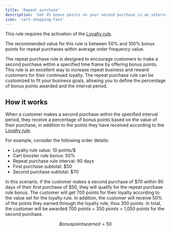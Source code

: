 ```yaml
---
title: 'Repeat purchase'
description: 'Get X% bonus points on your second purchase in an interval of Y days.'
icon: 'cart-shopping-fast'
---
```


<Warning>This rule requires the activation of the [Loyalty rule](/manage/rules/loyalty).</Warning>

<Tip>
  The recommended value for this rule is between 50% and 100% bonus points for repeat purchases within average order
  frequency value.
</Tip>

The repeat purchase rule is designed to encourage customers to make a second purchase within
a specified time frame by offering bonus points. This rule is an excellent way to increase repeat
business and reward customers for their continued loyalty. The repeat purchase rule can be customized
to fit your business goals, allowing you to define the percentage of bonus points awarded and the interval period.

## How it works

When a customer makes a second purchase within the specified interval period,
they receive a percentage of bonus points based on the value of their purchase, in addition to
the points they have received according to the [Loyalty rule](/manage/rules/loyalty).

For example, consider the following order details:

- Loyalty rule value: 10 points/$
- Cart booster rule bonus: 50%
- Repeat purchase rule interval: 90 days
- First purchase subtotal: $50
- Second purchase subtotal: $70

In this scenario, if the customer makes a second purchase of $70 within 90 days of their first purchase of $50,
they will qualify for the repeat purchase rule bonus.
The customer will get 700 points for their loyalty according to the value set for the loyalty rule.
In addition, the customer will receive 50% of the points they earned through the loyalty rule, thus 350 points.
In total, the customer will be awarded 700 points + 350 points = 1,050 points for the second purchase.

```math
Bonus points earned = 50% * 10 points/$ * $70 = 350 points
```
